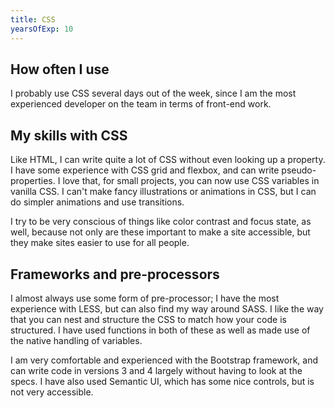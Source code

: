 ```yaml
---
title: CSS
yearsOfExp: 10
---
```

## How often I use
I probably use CSS several days out of the week, since I am the most experienced developer on the team in terms of front-end work.

## My skills with CSS
Like HTML, I can write quite a lot of CSS without even looking up a property. I have some experience with CSS grid and flexbox, and can write pseudo-properties.
I love that, for small projects, you can now use CSS variables in vanilla CSS. I can't make fancy illustrations or animations in CSS, but I can do simpler
 animations and use transitions. 

 I try to be very conscious of things like color contrast and focus state, as well, because not only are these important to make a site accessible, but they 
 make sites easier to use for all people.

 ## Frameworks and pre-processors
 I almost always use some form of pre-processor; I have the most experience with LESS, but can also find my way around SASS. 
 I like the way that you can nest and structure the CSS to match how your code is structured. I have used functions in both of these as well as made use of 
 the native handling of variables.

 I am very comfortable and experienced with the Bootstrap framework, and can write code in versions 3 and 4 largely without having to look at the specs. I have also used Semantic UI, which has some nice controls,
 but is not very accessible.